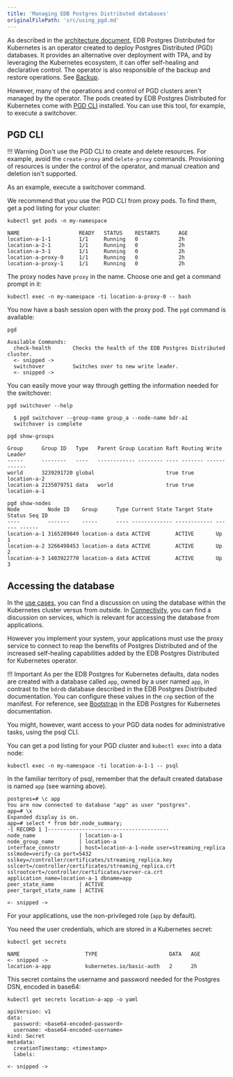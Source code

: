 ```yaml
---
title: 'Managing EDB Postgres Distributed databases'
originalFilePath: 'src/using_pgd.md'
---
```


As described in the [architecture document](architecture.md),
EDB Postgres Distributed for Kubernetes is an operator created to deploy
Postgres Distributed (PGD) databases.
It provides an alternative over deployment with TPA, and by leveraging the
Kubernetes ecosystem, it can offer self-healing and declarative control.
The operator is also responsible of the backup and restore operations.
See [Backup](backup.md).

However, many of the operations and control of PGD clusters aren't
managed by the operator.
The pods created by EDB Postgres Distributed for Kubernetes come with
[PGD CLI](https://www.enterprisedb.com/docs/pgd/latest/cli/) installed. You can use
this tool, for example, to execute a switchover.

## PGD CLI

!!! Warning
    Don't use the PGD CLI to create and delete resources. For example,
    avoid the `create-proxy` and `delete-proxy` commands.
    Provisioning of resources is under the control of the operator, and manual
    creation and deletion isn't supported.

As an example, execute a switchover command.

We recommend that you use the PGD CLI from proxy pods. To find them,
get a pod listing for your cluster:

```shell
kubectl get pods -n my-namespace

NAME                   READY   STATUS    RESTARTS      AGE
location-a-1-1         1/1     Running   0             2h
location-a-2-1         1/1     Running   0             2h
location-a-3-1         1/1     Running   0             2h
location-a-proxy-0     1/1     Running   0             2h
location-a-proxy-1     1/1     Running   0             2h
```

The proxy nodes have `proxy` in the name. Choose one and get a command
prompt in it:

```shell
kubectl exec -n my-namespace -ti location-a-proxy-0 -- bash
```

You now have a bash session open with the proxy pod. The `pgd` command
is available:

```shell
pgd

Available Commands:
  check-health       Checks the health of the EDB Postgres Distributed cluster.
  <- snipped ->
  switchover         Switches over to new write leader.
  <- snipped ->
```

You can easily move your way through getting the information needed for the
switchover:

```shell
pgd switchover --help

  $ pgd switchover --group-name group_a --node-name bdr-a1
  switchover is complete
```

```shell
pgd show-groups

Group      Group ID   Type   Parent Group Location Raft Routing Write Leader 
-----      --------   ----   ------------ -------- ---- ------- ------------ 
world      3239291720 global                       true true    location-a-2 
location-a 2135079751 data   world                 true true    location-a-1 
```

```shell
pgd show-nodes 
Node         Node ID    Group      Type Current State Target State Status Seq ID 
----         -------    -----      ---- ------------- ------------ ------ ------ 
location-a-1 3165289849 location-a data ACTIVE        ACTIVE       Up     1      
location-a-2 3266498453 location-a data ACTIVE        ACTIVE       Up     2      
location-a-3 1403922770 location-a data ACTIVE        ACTIVE       Up     3     
```

## Accessing the database

In the [use cases](use_cases.md), you can find a discussion on using the
database within the Kubernetes cluster versus from outside. In
[Connectivity](connectivity.md), you can find a discussion on services,
which is relevant for accessing the database from applications.

However you implement your system, your applications must use the proxy
service to connect to reap the benefits of Postgres Distributed and
of the increased self-healing capabilities added by the EDB Postgres Distributed
for Kubernetes operator.

!!! Important
    As per the EDB Postgres for Kubernetes defaults, data nodes are
    created with a database called `app`, owned by a user named `app`, in
    contrast to the `bdrdb` database described in the EDB Postgres
    Distributed documentation. You can configure these values
    in the `cnp` section of the manifest.
    For reference, see [Bootstrap](/postgres_for_kubernetes/latest/bootstrap/) in the EDB Postgres for Kubernetes
    documentation.

You might, however, want access to your PGD data nodes for administrative tasks,
using the psql CLI.

You can get a pod listing
for your PGD cluster and `kubectl exec` into a data node:

```shell
kubectl exec -n my-namespace -ti location-a-1-1 -- psql
```

In the familiar territory of psql, remember that the default
created database is named `app` (see warning above).

```terminal
postgres=# \c app
You are now connected to database "app" as user "postgres".
app=# \x
Expanded display is on.
app=# select * from bdr.node_summary;
-[ RECORD 1 ]---------------------------------------
node_name              | location-a-1
node_group_name        | location-a
interface_connstr      | host=location-a-1-node user=streaming_replica sslmode=verify-ca port=5432 sslkey=/controller/certificates/streaming_replica.key sslcert=/controller/certificates/streaming_replica.crt sslrootcert=/controller/certificates/server-ca.crt application_name=location-a-1 dbname=app
peer_state_name        | ACTIVE
peer_target_state_name | ACTIVE

<- snipped ->
```

For your applications, use the non-privileged role (`app`
by default).

You need the user credentials, which are stored in a Kubernetes secret:

```shell
kubectl get secrets 

NAME                     TYPE                       DATA   AGE
<- snipped ->
location-a-app           kubernetes.io/basic-auth   2      2h
```

This secret contains the username and password needed for the Postgres DSN,
encoded in base64:

```shell
kubectl get secrets location-a-app -o yaml

apiVersion: v1
data:
  password: <base64-encoded-password>
  username: <base64-encoded-username>
kind: Secret
metadata:
  creationTimestamp: <timestamp>
  labels:

<- snipped ->
```
